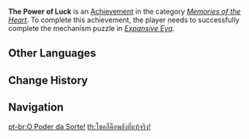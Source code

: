 {{Achievement Infobox
|title        = 
|id           = 84101
|order id     = 6011
|category     = Memories of the Heart
|description  = Activate the mechanisms and obtain the treasure without making any mistakes.
|requirements = Successfully complete the mechanism puzzle in ''[[Expansive Eya]].''
|primogems    = 5
|tracking     = 
|hidden       = 1
|quest        = Fantastic Voyage
|topic        = 
}}
'''The Power of Luck''' is an [[Achievement]] in the category ''[[Memories of the Heart]]''. To complete this achievement, the player needs to successfully complete the mechanism puzzle in ''[[Expansive Eya]].''
<!--
==Trivia==

==Video Guides==
{{EVT
|video1   = 
|caption1 = 
}}
-->
==Other Languages==
{{Other Languages
|en      = The Power of Luck
|zhs     = 运气即实力！
|zhs_rm  = Yùnqì jí Shílì!
|zht     = 運氣即實力！
|zht_rm  = Yùnqì jí Shílì!
|zh_tl   = Luck is Strength!
|ja      = 運即ち実力！
|ja_rm   = Un Sanawachi Jitsuryoku!
|ja_tl   = True Strength Namely Fortune!
|ko      = 운이 곧 실력!
|ko_rm   = 
|ko_tl   = 
|es      = El poder de la buena suerte
|es_tl   = 
|fr      = La force de la chance !
|fr_tl   = The Power of Luck!
|ru      = Сила удачи!
|ru_tl   = 
|th      = โชคก็คือพลังที่แท้จริง!
|th_rm   = 
|th_tl   = 
|vi      = May mắn chính là thực lực!
|vi_tl   = 
|de      = Die Macht des Glücks!
|de_tl   = The Power of Luck!
|id      = Kekuatan Keberuntungan
|id_tl   = The Power of Luck
|pt      = O Poder da Sorte!
|pt_tl   = 
}}

==Change History==
{{Change History|1.4}}
<!--
==References==
{{Reflist}}
-->
==Navigation==
{{Achievement Navbox|Memories of the Heart}}
[[pt-br:O Poder da Sorte!]]
[[th:โชคก็คือพลังที่แท้จริง!]]